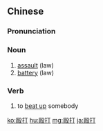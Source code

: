{{also|殴打}}
==Chinese==
{{zh-forms|s=殴打}}

===Pronunciation===
{{zh-pron
|m=ōudǎ
|c=au2 daa2
|mn=qz:o-táⁿ/xm,zz:o͘-táⁿ
|ma=Zh-ouda.ogg
|cat=n,v
}}

===Noun===
{{zh-noun}}

# [[assault]] (law)
# [[battery]] (law)

===Verb===
{{zh-verb}}

# to [[beat up]] somebody

[[ko:毆打]]
[[hu:毆打]]
[[mg:毆打]]
[[ja:毆打]]
